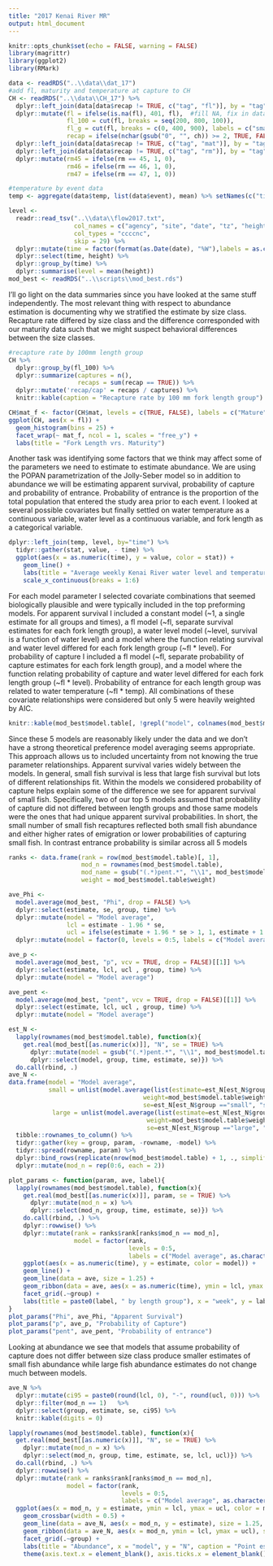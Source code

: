 ```yaml
---
title: "2017 Kenai River MR"
output: html_document
---
```


```r
knitr::opts_chunk$set(echo = FALSE, warning = FALSE)
library(magrittr)
library(ggplot2)
library(RMark)

data <- readRDS("..\\data\\dat_17")
#add fl, maturity and temperature at capture to CH
CH <- readRDS("..\\data\\CH_17") %>%
  dplyr::left_join(data[data$recap != TRUE, c("tag", "fl")], by = "tag") %>%
  dplyr::mutate(fl = ifelse(is.na(fl), 401, fl),  #fill NA, fix in data?
                fl_100 = cut(fl, breaks = seq(200, 800, 100)),
                fl_g = cut(fl, breaks = c(0, 400, 900), labels = c("small", "large")),
                recap = ifelse(nchar(gsub("0", "", ch)) >= 2, TRUE, FALSE)) %>%
  dplyr::left_join(data[data$recap != TRUE, c("tag", "mat")], by = "tag") %>%
  dplyr::left_join(data[data$recap != TRUE, c("tag", "rm")], by = "tag") %>%
  dplyr::mutate(rm45 = ifelse(rm == 45, 1, 0),
                rm46 = ifelse(rm == 46, 1, 0), 
                rm47 = ifelse(rm == 47, 1, 0))

#temperature by event data
temp <- aggregate(data$temp, list(data$event), mean) %>% setNames(c("time", "temp"))

level <- 
  readr::read_tsv("..\\data\\flow2017.txt", 
                  col_names = c("agency", "site", "date", "tz", "height", "A"), 
                  col_types = "ccccnc", 
                  skip = 29) %>%
  dplyr::mutate(time = factor(format(as.Date(date), "%W"),labels = as.character(1:6))) %>%
  dplyr::select(time, height) %>%
  dplyr::group_by(time) %>%
  dplyr::summarise(level = mean(height))
mod_best <- readRDS("..\\scripts\\mod_best.rds")
```

I'll go light on the data summaries since you have looked at the same stuff independently.  The most relevant thing with respect to abundance estimation is documenting why we stratified the estimate by size class. Recapture rate differed by size class and the difference corresponded with our maturity data such that we might suspect behavioral differences between the size classes.

```r
#recapture rate by 100mm length group
CH %>% 
  dplyr::group_by(fl_100) %>%
  dplyr::summarize(captures = n(),
                   recaps = sum(recap == TRUE)) %>%
  dplyr::mutate('recap/cap' = recaps / captures) %>%
  knitr::kable(caption = "Recapture rate by 100 mm fork length group")

CH$mat_f <- factor(CH$mat, levels = c(TRUE, FALSE), labels = c("Mature", "Immature"))
ggplot(CH, aes(x = fl)) +
  geom_histogram(bins = 25) +
  facet_wrap(~ mat_f, ncol = 1, scales = "free_y") +
  labs(title = "Fork Length vrs. Maturity")
```

Another task was identifying some factors that we think may affect some of the parameters we need to estimate to estimate abundance.  We are using the POPAN parametrization of the Jolly-Seber model so in addition to abundance we will be estimating apparent survival, probability of capture and probability of entrance. Probability of entrance is the proportion of the total population that entered the study area prior to each event.  I looked at several possible covariates but finally settled on water temperature as a continuous variable, water level as a continuous variable, and fork length as a categorical variable.

```r
dplyr::left_join(temp, level, by="time") %>%
  tidyr::gather(stat, value, - time) %>%
  ggplot(aes(x = as.numeric(time), y = value, color = stat)) +
    geom_line() +
    labs(title = "Average weekly Kenai River water level and temperature during MR study", x = "week", y = "Feet or degrees C") +
    scale_x_continuous(breaks = 1:6)
```

For each model parameter I selected covariate combinations that seemed biologically plausible and were typically included in the top preforming models.  For apparent survival I included a constant model (~1, a single estimate for all groups and times), a fl model (~fl, separate survival estimates for each fork length group), a water level model (~level, survival is a function of water level) and a model where the function relating survival and water level differed for each fork length group (~fl \* level). For probability of capture I included a fl model (~fl, separate probability of capture estimates for each fork length group), and a model where the function relating probability of capture and water level differed for each fork length group (~fl \* level). Probability of entrance for each length group was related to water temperature (~fl * temp). All combinations of these covariate relationships were considered but only 5 were heavily weighted by AIC.

```r
knitr::kable(mod_best$model.table[, !grepl("model", colnames(mod_best$model.table))], digits = 2)
```

Since these 5 models are reasonably likely under the data and we don't have a strong theoretical preference model averaging seems appropriate. This approach allows us to included uncertainty from not knowing the true parameter relationships. Apparent survival varies widely between the models.  In general, small fish survival is less that large fish survival but lots of different relationships fit. Within the models we considered probability of capture helps explain some of the difference we see for apparent survival of small fish.  Specifically, two of our top 5 models assumed that probability of capture did not differed between length groups and those same models were the ones that had unique apparent survival probabilities. In short, the small number of small fish recaptures reflected both small fish abundance and either higher rates of emigration or lower probabilities of capturing small fish. In contrast entrance probability is similar across all 5 models

```r
ranks <- data.frame(rank = row(mod_best$model.table)[, 1], 
                    mod_n = rownames(mod_best$model.table),
                    mod_name = gsub("(.*)pent.*", "\\1", mod_best$model.table[, "model"]), 
                    weight = mod_best$model.table$weight)

ave_Phi <- 
  model.average(mod_best, "Phi", drop = FALSE) %>%
  dplyr::select(estimate, se, group, time) %>%
  dplyr::mutate(model = "Model average",
                lcl = estimate - 1.96 * se,
                ucl = ifelse(estimate + 1.96 * se > 1, 1, estimate + 1.96 * se)) %>%
  dplyr::mutate(model = factor(0, levels = 0:5, labels = c("Model average", as.character(ranks$mod_name)))) 

ave_p <- 
  model.average(mod_best, "p", vcv = TRUE, drop = FALSE)[[1]] %>%
  dplyr::select(estimate, lcl, ucl , group, time) %>%
  dplyr::mutate(model = "Model average")

ave_pent <- 
  model.average(mod_best, "pent", vcv = TRUE, drop = FALSE)[[1]] %>%
  dplyr::select(estimate, lcl, ucl , group, time) %>%
  dplyr::mutate(model = "Model average")

est_N <- 
  lapply(rownames(mod_best$model.table), function(x){
    get.real(mod_best[[as.numeric(x)]], "N", se = TRUE) %>%
      dplyr::mutate(model = gsub("(.*)pent.*", "\\1", mod_best$model.table[x, "model"])) %>%
      dplyr::select(model, group, time, estimate, se)}) %>%
  do.call(rbind, .)
ave_N <- 
data.frame(model = "Model average", 
           small = unlist(model.average(list(estimate=est_N[est_N$group =="small", "estimate"], 
                                     weight=mod_best$model.table$weight, 
                                     se=est_N[est_N$group =="small", "se"]), mata = TRUE)),
            large = unlist(model.average(list(estimate=est_N[est_N$group =="large", "estimate"], 
                                      weight=mod_best$model.table$weight, 
                                      se=est_N[est_N$group =="large", "se"]), mata = TRUE))) %>%
  tibble::rownames_to_column() %>%
  tidyr::gather(key = group, param, -rowname, -model) %>%
  tidyr::spread(rowname, param) %>%
  dplyr::bind_rows(replicate(nrow(mod_best$model.table) + 1, ., simplify = FALSE)) %>%
  dplyr::mutate(mod_n = rep(0:6, each = 2))

plot_params <- function(param, ave, label){
  lapply(rownames(mod_best$model.table), function(x){
    get.real(mod_best[[as.numeric(x)]], param, se = TRUE) %>%
      dplyr::mutate(mod_n = x) %>%
      dplyr::select(mod_n, group, time, estimate, se)}) %>%
    do.call(rbind, .) %>%
    dplyr::rowwise() %>%
    dplyr::mutate(rank = ranks$rank[ranks$mod_n == mod_n],
                  model = factor(rank,
                                 levels = 0:5,
                                 labels = c("Model average", as.character(ranks$mod_name)))) %>%
    ggplot(aes(x = as.numeric(time), y = estimate, color = model)) +
    geom_line() +
    geom_line(data = ave, size = 1.25) +
    geom_ribbon(data = ave, aes(x = as.numeric(time), ymin = lcl, ymax = ucl), size = 1.25, alpha = 0.2, inherit.aes = FALSE) +
    facet_grid(.~group) +
    labs(title = paste0(label, " by length group"), x = "week", y = label, caption = "model average 95%CI shown with grey ribbon")
}
plot_params("Phi", ave_Phi, "Apparent Survival")
plot_params("p", ave_p, "Probability of Capture")
plot_params("pent", ave_pent, "Probability of entrance")
```

Looking at abundance we see that models that assume probability of capture does not differ between size class produce smaller estimates of small fish abundance while large fish abundance estimates do not change much between models.

```r
ave_N %>%
  dplyr::mutate(ci95 = paste0(round(lcl, 0), "-", round(ucl, 0))) %>%
  dplyr::filter(mod_n == 1)   %>%
  dplyr::select(group, estimate, se, ci95) %>%
  knitr::kable(digits = 0)

lapply(rownames(mod_best$model.table), function(x){
  get.real(mod_best[[as.numeric(x)]], "N", se = TRUE) %>%
    dplyr::mutate(mod_n = x) %>%
    dplyr::select(mod_n, group, time, estimate, se, lcl, ucl)}) %>%
  do.call(rbind, .) %>%
  dplyr::rowwise() %>%
  dplyr::mutate(rank = ranks$rank[ranks$mod_n == mod_n],
                model = factor(rank,
                               levels = 0:5,
                               labels = c("Model average", as.character(ranks$mod_name)))) %>%
  ggplot(aes(x = mod_n, y = estimate, ymin = lcl, ymax = ucl, color = model)) +
    geom_crossbar(width = 0.5) +
    geom_line(data = ave_N, aes(x = mod_n, y = estimate), size = 1.25, inherit.aes = FALSE) +
    geom_ribbon(data = ave_N, aes(x = mod_n, ymin = lcl, ymax = ucl), size = 1.25, alpha = 0.2, inherit.aes = FALSE) +
    facet_grid(.~group) +
    labs(title = "Abundance", x = "model", y = "N", caption = "Point estimates and 95%CI (model average in black/grey)") +
    theme(axis.text.x = element_blank(), axis.ticks.x = element_blank(), axis.title.x = element_blank())
```